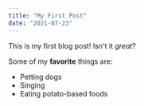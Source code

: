 ```yaml
---
title: "My First Post"
date: "2021-07-23"
---
```


This is my first blog post! Isn't it _great_?

Some of my **favorite** things are:

- Petting dogs
- Singing
- Eating potato-based foods

<!-- (37) Create this.-->

<!-- (44) Add the content.-->
